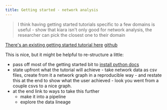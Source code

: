 ```yaml
---
title: Getting started - network analysis
---
```


> I think having getting started tutorials specific to a few domains is useful - show that kiara isn't only good for network analysis, the researcher can pick the closest one to their domain

[There's an existing getting started tutorial here](https://dharpa.org/kiara.documentation/latest/usage/getting_started/) [github](https://github.com/DHARPA-Project/kiara.documentation/blob/develop/docs/usage/getting_started)

This is nice, but it might be helpful to re-structure a little:

- pass off most of the getting started bit to [install python docs](./how-to-install-python)
- state upfront what the tutorial will achieve - take network data as csv files, create from it a network graph in a reproducible way - and restate this at the end to show what the user achieved - look you went from a couple csvs to a nice graph.
- at the end link to ways to take this further
  - make it into a pipeline
  - explore the data lineage
